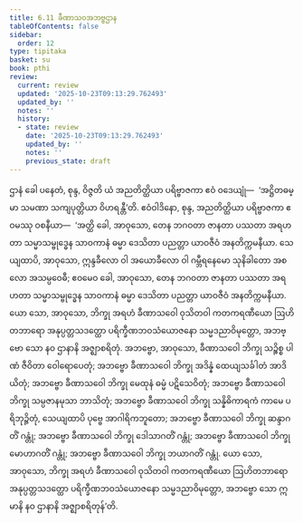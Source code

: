 ```yaml
---
title: 6.11 ခီဏာသဝအဘဗ္ဗဌာန
tableOfContents: false
sidebar:
  order: 12
type: tipitaka
basket: su
book: pthi
review:
  current: review
  updated: '2025-10-23T09:13:29.762493'
  updated_by: ''
  notes: ''
  history:
  - state: review
    date: '2025-10-23T09:13:29.762493'
    updated_by: ''
    notes: ''
    previous_state: draft
---
```



<ReviewStatus review={frontmatter.review} showDetails={true} />

<HypothesisAnnotation frontmatter={frontmatter} />

<DynamicBreadcrumb />

<Division number="186" book="pthi" e="ch" v="8" p="110">

<Paragraph number="377" book="pthi">
ဌာနံ ခေါ ပနေတံ, စုန္ဒ, ဝိဇ္ဇတိ ယံ အညတိတ္ထိယာ ပရိဗ္ဗာဇကာ ဧဝံ ဝဒေယျုံ—  ‘အဋ္ဌိတဓမ္မာ သမဏာ သကျပုတ္တိယာ ဝိဟရန္တီ’တိ. ဧဝံဝါဒိနော, စုန္ဒ, အညတိတ္ထိယာ ပရိဗ္ဗာဇကာ ဧဝမဿု ဝစနီယာ—  ‘အတ္ထိ ခေါ, အာဝုသော, တေန ဘဂဝတာ ဇာနတာ ပဿတာ အရဟတာ သမ္မာသမ္ဗုဒ္ဓေန သာဝကာနံ ဓမ္မာ ဒေသိတာ ပညတ္တာ ယာဝဇီဝံ အနတိက္ကမနီယာ. သေယျထာပိ, အာဝုသော, ဣန္ဒခီလော ဝါ အယောခီလော ဝါ ဂမ္ဘီရနေမော သုနိခါတော အစလော အသမ္ပဝေဓီ; ဧဝမေဝ ခေါ, အာဝုသော, တေန ဘဂဝတာ ဇာနတာ ပဿတာ အရဟတာ သမ္မာသမ္ဗုဒ္ဓေန သာဝကာနံ ဓမ္မာ ဒေသိတာ ပညတ္တာ ယာဝဇီဝံ အနတိက္ကမနီယာ. ယော သော, အာဝုသော, ဘိက္ခု အရဟံ ခီဏာသဝေါ ဝုသိတဝါ ကတကရဏီယော ဩဟိတဘာရော အနုပ္ပတ္တသဒတ္ထော ပရိက္ခီဏဘဝသံယောဇနော သမ္မဒညာဝိမုတ္တော, အဘဗ္ဗော သော နဝ ဌာနာနိ အဇ္ဈာစရိတုံ. အဘဗ္ဗော, အာဝုသော, ခီဏာသဝေါ ဘိက္ခု သဉ္စိစ္စ ပါဏံ ဇီဝိတာ ဝေါရောပေတုံ; အဘဗ္ဗော ခီဏာသဝေါ ဘိက္ခု အဒိန္နံ ထေယျသင်္ခါတံ အာဒိယိတုံ; အဘဗ္ဗော ခီဏာသဝေါ ဘိက္ခု မေထုနံ ဓမ္မံ ပဋိသေဝိတုံ; အဘဗ္ဗော ခီဏာသဝေါ ဘိက္ခု သမ္ပဇာနမုသာ ဘာသိတုံ; အဘဗ္ဗော ခီဏာသဝေါ ဘိက္ခု သန္နိဓိကာရကံ ကာမေ ပရိဘုဉ္ဇိတုံ, သေယျထာပိ ပုဗ္ဗေ အာဂါရိကဘူတော; အဘဗ္ဗော ခီဏာသဝေါ ဘိက္ခု ဆန္ဒာဂတိံ ဂန္တုံ; အဘဗ္ဗော ခီဏာသဝေါ ဘိက္ခု ဒေါသာဂတိံ ဂန္တုံ; အဘဗ္ဗော ခီဏာသဝေါ ဘိက္ခု မောဟာဂတိံ ဂန္တုံ; အဘဗ္ဗော ခီဏာသဝေါ ဘိက္ခု ဘယာဂတိံ ဂန္တုံ. ယော သော, အာဝုသော, ဘိက္ခု အရဟံ ခီဏာသဝေါ ဝုသိတဝါ ကတကရဏီယော ဩဟိတဘာရော အနုပ္ပတ္တသဒတ္ထော ပရိက္ခီဏဘဝသံယောဇနော သမ္မဒညာဝိမုတ္တော, အဘဗ္ဗော သော ဣမာနိ နဝ ဌာနာနိ အဇ္ဈာစရိတုန်’တိ.
</Paragraph>
</Division>